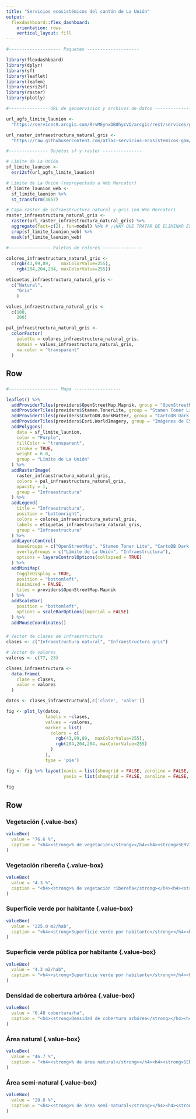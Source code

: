 ```yaml
---
title: "Servicios ecosistémicos del cantón de La Unión"
output: 
  flexdashboard::flex_dashboard:
    orientation: rows
    vertical_layout: fill
---
```


```r
#-------------------- Paquetes --------------------

library(flexdashboard)
library(dplyr)
library(sf)
library(leaflet)
library(leafem)
library(esri2sf)
library(raster)
library(plotly)

#--------------- URL de geoservicios y archivos de datos --------------

url_agfs_limite_launion <-
  "https://services9.arcgis.com/RrvMEynxDB8hycVO/arcgis/rest/services/gam_limite_la_union/FeatureServer/0"

url_raster_infraestructura_natural_gris <-
  "https://raw.githubusercontent.com/atlas-servicios-ecosistemicos-gam/datos-infraestructura-verde/master/launion/IV_LA_UNION_INFNATGRIS_WEB.TIF"

#--------------- Objetos sf y raster ---------------

# Límite de La Unión
sf_limite_launion <- 
  esri2sf(url_agfs_limite_launion)

# Límite de La Unión (reproyectado a Web Mercator)
sf_limite_launion_web <- 
  sf_limite_launion %>%
  st_transform(3857)

# Capa raster de infraestructura natural y gris (en Web Mercator)
raster_infraestructura_natural_gris <-
  raster(url_raster_infraestructura_natural_gris) %>%
  aggregate(fact=c(2), fun=modal) %>% # ¡¡HAY QUE TRATAR DE ELIMINAR ESTA AGRUPACIÓN. PODRÍA FUNCIONAR AL USAR MÁS MEMORIA LINUX!!
  crop(sf_limite_launion_web) %>%
  mask(sf_limite_launion_web)

#---------------- Paletas de colores ---------------

colores_infraestructura_natural_gris <- 
  c(rgb(43,99,89,    maxColorValue=255),
    rgb(204,204,204, maxColorValue=255))

etiquetas_infraestructura_natural_gris <- 
  c("Natural", 
    "Gris"
    )

values_infraestructura_natural_gris <- 
  c(100,
    200)

pal_infraestructura_natural_gris <- 
  colorFactor(
    palette = colores_infraestructura_natural_gris, 
    domain = values_infraestructura_natural_gris,
    na.color = "transparent"
  )

```


Row {data-height=600}
-----------------------------------------------------------------------

### {data-width=650}
```r

#------------------- Mapa ------------------

leaflet() %>%
  addProviderTiles(providers$OpenStreetMap.Mapnik, group = "OpenStreetMap") %>%
  addProviderTiles(providers$Stamen.TonerLite, group = "Stamen Toner Lite") %>%
  addProviderTiles(providers$CartoDB.DarkMatter, group = "CartoDB Dark Matter") %>%
  addProviderTiles(providers$Esri.WorldImagery, group = "Imágenes de ESRI") %>%
  addPolygons(
    data = sf_limite_launion,
    color = "Purple",
    fillColor = "transparent",
    stroke = TRUE,
    weight = 6.0,
    group = "Límite de La Unión"
  ) %>%
  addRasterImage(
    raster_infraestructura_natural_gris,
    colors = pal_infraestructura_natural_gris,
    opacity = 1,
    group = "Infraestructura"
  ) %>%
  addLegend(
    title = "Infraestructura",
    position = "bottomright",
    colors = colores_infraestructura_natural_gris,
    labels = etiquetas_infraestructura_natural_gris,
    group = "Infraestructura"
  ) %>%
  addLayersControl(
    baseGroups = c("OpenStreetMap", "Stamen Toner Lite", "CartoDB Dark Matter", "Imágenes de ESRI"),
    overlayGroups = c("Límite de La Unión", "Infraestructura"),
    options = layersControlOptions(collapsed = TRUE)    
  ) %>%  
  addMiniMap(
    toggleDisplay = TRUE,
    position = "bottomleft",
    minimized = FALSE,
    tiles = providers$OpenStreetMap.Mapnik
  ) %>%
  addScaleBar(
    position = "bottomleft",
    options = scaleBarOptions(imperial = FALSE)
  ) %>%
  addMouseCoordinates()

```

### {data-width=350}
```r

# Vector de clases de infraestructura
clases <- c("Infraestructura natural", "Infraestructura gris")

# Vector de valores
valores <- c(77, 23)

clases_infraestructura <- 
  data.frame(
    clase = clases, 
    valor = valores
  )

datos <- clases_infraestructura[,c('clase', 'valor')]

fig <- plot_ly(datos, 
               labels = ~clases, 
               values = ~valores, 
               marker = list(
                 colors = c(
                   rgb(43,99,89,  maxColorValue=255),
                   rgb(204,204,204, maxColorValue=255)
                 )
               ),
               type = 'pie')

fig <- fig %>% layout(xaxis = list(showgrid = FALSE, zeroline = FALSE, showticklabels = FALSE),
                      yaxis = list(showgrid = FALSE, zeroline = FALSE, showticklabels = FALSE))

fig

```

Row {data-height=200}
-----------------------------------------------------------------------

### Vegetación {.value-box} {data-width=143}
```r
valueBox(
  value = "76.6 %", 
  caption = "<h4><strong>% de vegetación</strong></h4><h4><strong>SERVICIO ECOSISTÉMICO DE REGULACIÓN<br>Moderación de extremos del clima</strong></h4>"
)
```

### Vegetación ribereña {.value-box} {data-width=143}
```r
valueBox(
  value = "4.3 %", 
  caption = "<h4><strong>% de vegetación ribereña</strong></h4><h4><strong>SERVICIO ECOSISTÉMICO DE SOPORTE<br>Moderación de extremos del clima</strong></h4>"
)
```

### Superficie verde por habitante {.value-box} {data-width=143}
```r
valueBox(
  value = "225.0 m2/hab", 
  caption = "<h4><strong>Superficie verde por habitante</strong></h4><h4><strong>SERVICIO ECOSISTÉMICO CULTURAL<br>Beneficios estéticos</strong></h4>"
)
```

### Superficie verde pública por habitante {.value-box} {data-width=143}
```r
valueBox(
  value = "4.3 m2/hab", 
  caption = "<h4><strong>Superficie verde por habitante</strong></h4><h4><strong>SERVICIO ECOSISTÉMICO CULTURAL<br>Beneficios estéticos</strong></h4>"
)
```

### Densidad de cobertura arbórea {.value-box} {data-width=143}
```r
valueBox(
  value = "0.48 cobertura/ha", 
  caption = "<h4><strong>Densidad de cobertura arbórea</strong></h4><h4><strong>SERVICIO ECOSISTÉMICO DE SOPORTE<br>Hábitat para la biodiversidad</strong></h4>"
)
```

### Área natural {.value-box} {data-width=143}
```r
valueBox(
  value = "46.7 %", 
  caption = "<h4><strong>% de área natural</strong></h4><h4><strong>SERVICIO ECOSISTÉMICO DE SOPORTE<br>Hábitat para la biodiversidad</strong></h4>"
)
```

### Área semi-natural {.value-box} {data-width=142}
```r
valueBox(
  value = "28.8 %", 
  caption = "<h4><strong>% de área semi-natural</strong></h4><h4><strong>SERVICIO ECOSISTÉMICO DE SOPORTE<br>Hábitat para la biodiversidad</strong></h4>"
)
```